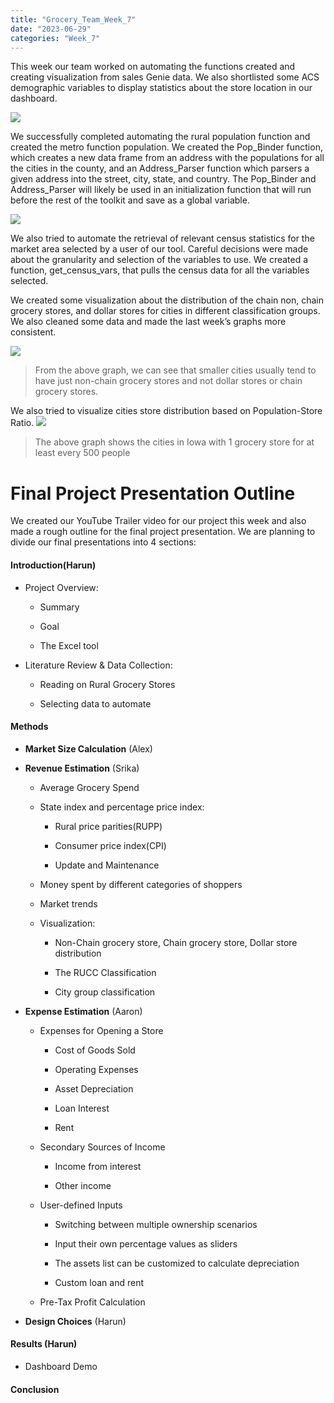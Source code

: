 ```yaml
---
title: "Grocery_Team_Week_7"
date: "2023-06-29"
categories: "Week_7"
---
```


This week our team worked on automating the functions created and creating visualization from sales Genie data. We also shortlisted some ACS demographic variables to display statistics about the store location in our dashboard.

![](/posts/Week_7_grocery_team/images/Pop_Binder.png)

We successfully completed automating the rural population function and created the metro function population. We created the Pop_Binder function, which creates a new data frame from an address with the populations for all the cities in the county, and an Address_Parser function which parsers a given address into the street, city, state, and country. The Pop_Binder and Address_Parser will likely be used in an initialization function that will run before the rest of the toolkit and save as a global variable.

![](/posts/Week_7_grocery_team/images/get_census_vars.png)

We also tried to automate the retrieval of relevant census statistics for the market area selected by a user of our tool. Careful decisions were made about the granularity and selection of the variables to use. We created a function, get_census_vars, that pulls the census data for all the variables selected.

We created some visualization about the distribution of the chain non, chain grocery stores, and dollar stores for cities in different classification groups. We also cleaned some data and made the last week's graphs more consistent.

![](/posts/Week_7_grocery_team/images/ncg_cg_ds_distri.png)

> From the above graph, we can see that smaller cities usually tend to have just non-chain grocery stores and not dollar stores or chain grocery stores.

We also tried to visualize cities store distribution based on Population-Store Ratio. ![](/posts/Week_7_grocery_team/images/popstore_less500-01.png)

> The above graph shows the cities in Iowa with 1 grocery store for at least every 500 people

# Final Project Presentation Outline

We created our YouTube Trailer video for our project this week and also made a rough outline for the final project presentation. We are planning to divide our final presentations into 4 sections:

#### Introduction(Harun)

-   Project Overview:

    -   Summary

    -   Goal

    -   The Excel tool

-   Literature Review & Data Collection:

    -   Reading on Rural Grocery Stores

    -   Selecting data to automate

#### Methods

-   **Market Size Calculation** (Alex)

-   **Revenue Estimation** (Srika)

    -   Average Grocery Spend  

    -   State index and percentage price index: 

        -   Rural price parities(RUPP) 

        -   Consumer price index(CPI) 

        -   Update and Maintenance

    -   Money spent by different categories of shoppers 

    -   Market trends 

    -   Visualization: 

        -   Non-Chain grocery store, Chain grocery store, Dollar store distribution 

        -   The RUCC Classification 

        -   City group classification 

-   **Expense Estimation** (Aaron)

    -   Expenses for Opening a Store 

        -   Cost of Goods Sold 

        -   Operating Expenses 

        -   Asset Depreciation 

        -   Loan Interest

        -   Rent 

    -   Secondary Sources of Income 

        -   Income from interest 

        -   Other income 

    -   User-defined Inputs 

        -   Switching between multiple ownership scenarios 

        -   Input their own percentage values as sliders 

        -   The assets list can be customized to calculate depreciation

        -   Custom loan and rent

    -   Pre-Tax Profit Calculation

-   **Design Choices** (Harun)

#### Results (Harun)

-   Dashboard Demo

#### Conclusion
